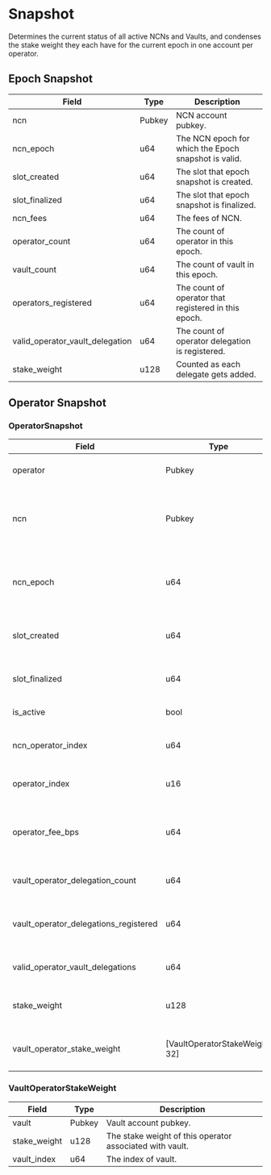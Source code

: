 # Snapshot

Determines the current status of all active NCNs and Vaults, and condenses the stake weight they each have for the current epoch in one account per operator.

## Epoch Snapshot

| Field                           | Type        | Description                                                |
| ------------------------------- | ----------- | ---------------------------------------------------------- |
| ncn                             | Pubkey      | NCN account pubkey.                                        |
| ncn_epoch                       | u64         | The NCN epoch for which the Epoch snapshot is valid.       |
| slot_created                    | u64         | The slot that epoch snapshot is created.                   |
| slot_finalized                  | u64         | The slot that epoch snapshot is finalized.                 |
| ncn_fees                        | u64         | The fees of NCN.                                           |
| operator_count                  | u64         | The count of operator in this epoch.                       |
| vault_count                     | u64         | The count of vault in this epoch.                          |
| operators_registered            | u64         | The count of operator that registered in this epoch.       |
| valid_operator_vault_delegation | u64         | The count of operator delegation is registered.            |
| stake_weight                    | u128        | Counted as each delegate gets added.                       |


## Operator Snapshot

### OperatorSnapshot

| Field                                 | Type                           | Description                                                |
| ------------------------------------- | ------------------------------ | ---------------------------------------------------------- |
| operator                              | Pubkey                         | NCN account pubkey.                                        |
| ncn                                   | Pubkey                         | The NCN epoch for which the Epoch snapshot is valid.       |
| ncn_epoch                             | u64                            | The NCN epoch for which the Epoch snapshot is valid.       |
| slot_created                          | u64                            | The slot that epoch snapshot is created.                   |
| slot_finalized                        | u64                            | The slot that epoch snapshot is finalized.                 |
| is_active                             | bool                           | The fees of NCN.                                           |
| ncn_operator_index                    | u64                            | The count of operator in this epoch.                       |
| operator_index                        | u16                            | The count of vault in this epoch.                          |
| operator_fee_bps                      | u64                            | The count of operator that registered in this epoch.       |
| vault_operator_delegation_count       | u64                            | The count of operator delegation.                          |
| vault_operator_delegations_registered | u64                            | The count of operator delegation is registered.            |
| valid_operator_vault_delegations      | u64                            | Valid operator delegation.                                 |
| stake_weight                          | u128                           | The stake weight of the operator.                          |
| vault_operator_stake_weight           | [VaultOperatorStakeWeight; 32] | The vault operator stake weight.                        |


### VaultOperatorStakeWeight

| Field                                 | Type                           | Description                                                |
| ------------------------------------- | ------------------------------ | ---------------------------------------------------------- |
| vault                                 | Pubkey                         | Vault account pubkey.                                      |
| stake_weight                          | u128                           | The stake weight of this operator associated with vault.   |
| vault_index                           | u64                            | The index of vault.                                        |